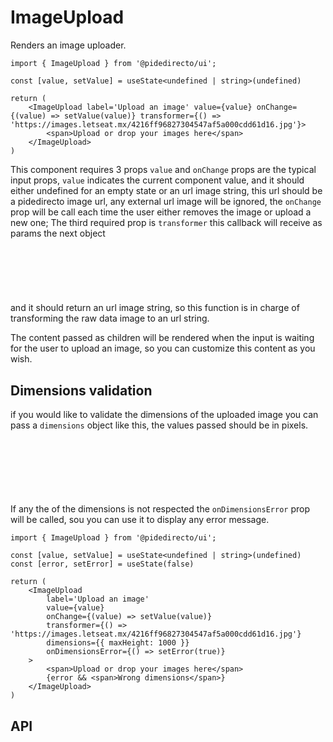 

<Meta of={ImageUploadStories} />

# ImageUpload
Renders an image uploader.

<Canvas of={ImageUploadStories.Primary} sourceState='none' />

```tsx
import { ImageUpload } from '@pidedirecto/ui';

const [value, setValue] = useState<undefined | string>(undefined)

return (
    <ImageUpload label='Upload an image' value={value} onChange={(value) => setValue(value)} transformer={() => 'https://images.letseat.mx/4216ff96827304547af5a000cdd61d16.jpg'}>
        <span>Upload or drop your images here</span>
    </ImageUpload>
)
```

This component requires 3 props `value` and `onChange` props are the typical input props, `value` indicates the current component value, and it should either undefined
for an empty state or an url image string, this url should be a pidedirecto image url, any external url image will be ignored, the `onChange` prop will be call each time the user either
removes the image or upload a new one; The third required prop is `transformer` this callback will receive as params the next object
```ts
Params = {
    fileName: string;
    imageBlob: Blob;
    type: string;
}
```
and it should return an url image string, so this function is in charge of transforming the raw data image to an url string.

The content passed as children will be rendered when the input is waiting for the user to upload an image, so you can customize this content as you wish.

## Dimensions validation

if you would like to validate the dimensions of the uploaded image you can pass a `dimensions` object like this, the values passed should be in pixels.
```ts
dimensions?: {
    maxWidth?: number;
    minWidth?: number;
    maxHeight?: number;
    minHeight?: number;
};
```

If any the of the dimensions is not respected the `onDimensionsError` prop will be called, sou you can use it to display any error message.

```tsx
import { ImageUpload } from '@pidedirecto/ui';

const [value, setValue] = useState<undefined | string>(undefined)
const [error, setError] = useState(false)

return (
    <ImageUpload
        label='Upload an image'
        value={value}
        onChange={(value) => setValue(value)}
        transformer={() => 'https://images.letseat.mx/4216ff96827304547af5a000cdd61d16.jpg'}
        dimensions={{ maxHeight: 1000 }}
        onDimensionsError={() => setError(true)}
    >
        <span>Upload or drop your images here</span>
        {error && <span>Wrong dimensions</span>}
    </ImageUpload>
)
```

## API

<ArgTypes of={ImageUploadStories} />

